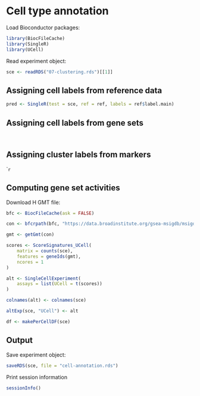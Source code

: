 # Cell type annotation

Load Bioconductor packages:

```r
library(BiocFileCache)
library(SingleR)
library(UCell)
```

Read experiment object:

```r
sce <- readRDS("07-clustering.rds")[[1]]
```

## Assigning cell labels from reference data

```r
pred <- SingleR(test = sce, ref = ref, labels = ref$label.main)
```



## Assigning cell labels from gene sets

```r
```

```r
```

## Assigning cluster labels from markers

````r

```





## Computing gene set activities

Download H GMT file:

```r
bfc <- BiocFileCache(ask = FALSE)

con <- bfcrpath(bfc, "https://data.broadinstitute.org/gsea-msigdb/msigdb/release/7.5.1/h.all.v7.5.1.symbols.gmt")

gmt <- getGmt(con)
```

```r
scores <- ScoreSignatures_UCell(
    matrix = counts(sce), 
    features = geneIds(gmt), 
    ncores = 1 
)
```

```r
alt <- SingleCellExperiment(
    assays = list(UCell = t(scores))
)

colnames(alt) <- colnames(sce)

altExp(sce, "UCell") <- alt
```

```r
df <- makePerCellDF(sce)
```

## Output

Save experiment object:

```r
saveRDS(sce, file = "cell-annotation.rds")
```

Print session information

```r
sessionInfo()
```
